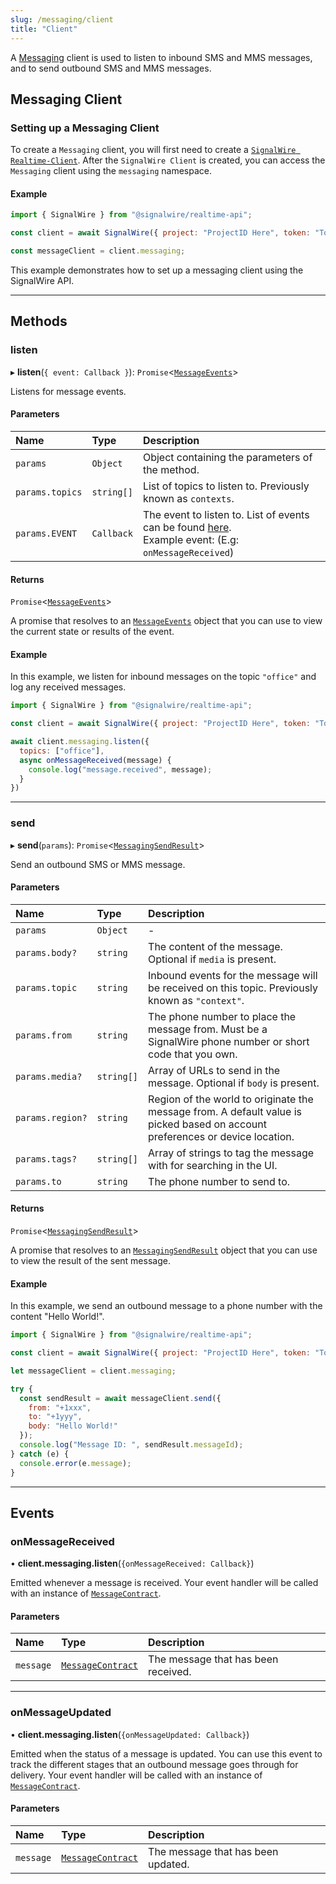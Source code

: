 ```yaml
---
slug: /messaging/client
title: "Client"
---
```


[messagecontract-3]: ./messaging-messagecontract.md
[messaging]: ./index.mdx
[messagingsendresult-1]: messaging-messagingsendresult.md
[messagingsendresult-2]: ./messaging-messagingsendresult.md
[signalwire-realtime-client]: ../realtime-client/index.mdx
[link]: #events

A [Messaging][messaging] client is used to listen to inbound SMS and MMS messages, and to send outbound SMS and MMS messages.

## **Messaging Client**
### Setting up a Messaging Client

To create a `Messaging` client, you will first need to create a [`SignalWire Realtime-Client`][signalwire-realtime-client].
After the `SignalWire Client` is created, you can access the `Messaging` client using the `messaging` namespace.

#### Example
```javascript
import { SignalWire } from "@signalwire/realtime-api";

const client = await SignalWire({ project: "ProjectID Here", token: "Token Here"})

const messageClient = client.messaging;
```

This example demonstrates how to set up a messaging client using the SignalWire API.

---

## **Methods**

### listen

▸ **listen**(`{ event: Callback }`): `Promise`\<[`MessageEvents`][link]>

Listens for message events.

#### Parameters

| Name            | Type       | Description                                                                                                         |
|:----------------|:-----------|:--------------------------------------------------------------------------------------------------------------------|
| `params`        | `Object`   | Object containing the parameters of the method.                                                                     |
| `params.topics` | `string[]` | List of topics to listen to. Previously known as `contexts`.                                                        |
| `params.EVENT`  | `Callback` | The event to listen to. List of events can be found [here][link].<br />Example event: (E.g: `onMessageReceived`) |

#### Returns

`Promise`\<[`MessageEvents`][link]>

A promise that resolves to an [`MessageEvents`][link] object
that you can use to view the current state or results of the event.

#### Example

In this example, we listen for inbound messages on the topic `"office"` and log any received messages.

```js
import { SignalWire } from "@signalwire/realtime-api";

const client = await SignalWire({ project: "ProjectID Here", token: "Token Here"})

await client.messaging.listen({
  topics: ["office"],
  async onMessageReceived(message) {
    console.log("message.received", message);
  }
})
```

---

### send

▸ **send**(`params`): `Promise`\<[`MessagingSendResult`][messagingsendresult-2]>

Send an outbound SMS or MMS message.

#### Parameters

| Name             | Type       | Description                                                                                                                   |
| :--------------- | :--------- | :---------------------------------------------------------------------------------------------------------------------------- |
| `params`         | `Object`   | -                                                                                                                             |
| `params.body?`   | `string`   | The content of the message. Optional if `media` is present.                                                                   |
| `params.topic`   | `string`   | Inbound events for the message will be received on this topic. Previously known as `"context"`.                               |
| `params.from`    | `string`   | The phone number to place the message from. Must be a SignalWire phone number or short code that you own.                     |
| `params.media?`  | `string[]` | Array of URLs to send in the message. Optional if `body` is present.                                                          |
| `params.region?` | `string`   | Region of the world to originate the message from. A default value is picked based on account preferences or device location. |
| `params.tags?`   | `string[]` | Array of strings to tag the message with for searching in the UI.                                                             |
| `params.to`      | `string`   | The phone number to send to.                                                                                                  |

#### Returns

`Promise`\<[`MessagingSendResult`][messagingsendresult-1]>

A promise that resolves to an [`MessagingSendResult`][messagingsendresult-2] object
that you can use to view the result of the sent message.

#### Example

In this example, we send an outbound message to a phone number with the content "Hello World!".

```js
import { SignalWire } from "@signalwire/realtime-api";

const client = await SignalWire({ project: "ProjectID Here", token: "Token Here"})

let messageClient = client.messaging;

try {
  const sendResult = await messageClient.send({
    from: "+1xxx",
    to: "+1yyy",
    body: "Hello World!"
  });
  console.log("Message ID: ", sendResult.messageId);
} catch (e) {
  console.error(e.message);
}
```

---

## **Events**

### onMessageReceived

• **client.messaging.listen**(`{onMessageReceived: Callback}`)

Emitted whenever a message is received. Your event handler will be called with an instance of [`MessageContract`][messagecontract-3].

#### Parameters

| Name      | Type                                                | Description                         |
|:----------|:----------------------------------------------------|:------------------------------------|
| `message` | [`MessageContract`][messagecontract-3] | The message that has been received. |

---

### onMessageUpdated

• **client.messaging.listen**(`{onMessageUpdated: Callback}`)

Emitted when the status of a message is updated. You can use this event to track the different stages that an outbound message goes through for delivery.
Your event handler will be called with an instance of [`MessageContract`][messagecontract-3].

#### Parameters

| Name      | Type                                                | Description                        |
|:----------|:----------------------------------------------------|:-----------------------------------|
| `message` | [`MessageContract`][messagecontract-3] | The message that has been updated. |
